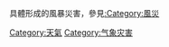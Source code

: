 <!--This category directly contains articles on types of storms and storm terminology.-->

具體形成的風暴災害，參見[[:Category:風災|:Category:風災]]


<!--[[Category:Severe_weather_and_convection|Category:Severe weather and convection]]-->
{{Commonscat|Storms}}

[[Category:天氣|Category:天氣]]
[[Category:气象灾害|Category:气象灾害]]